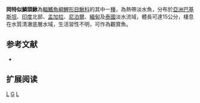 {{Speciesbox 
| taxon = Lepidocephalichthys guntea
| image = LepidocephalichthysGuntea.png
| status = LC
| status_system = IUCN3.1
| authority =  [[弗朗西斯·布坎南-漢密爾頓|Hamilton]], 1822
| synonyms = *''Cobitis guntea, Hamilton, 1822''
*''Lepidocephalus guntea, Hamilton, 1822''
*''Lepidocephalus gontea, Hamilton, 1822''
*''Cobitis balgara, Hamilton, 1822''
*''Lepidocephalichthys balgara, Hamilton, 1822''
*''Lepidocephalichthys guntea balgara, Hamilton, 1822''
*''Lepidocephalus guntea balgara, Hamilton, 1822''
*''Schistura balgara, Hamilton, 1822''
*''Cobitis phoxocheila, McClelland, 1839''
}}
'''岡特似鱗頭鰍'''為[[輻鰭魚綱|輻鰭魚綱]][[鯉形目|鯉形目]][[鰍科|鰍科]]的其中一[[種|種]]，為熱帶淡水魚，分布於[[亞洲|亞洲]][[巴基斯坦|巴基斯坦]]、[[印度|印度]]北部、[[孟加拉|孟加拉]]、[[尼泊爾|尼泊爾]]、[[緬甸|緬甸]]及[[泰國|泰國]]淡水流域，體長可達15公分，棲息在水質清澈底層水域，生活習性不明，可作為觀賞魚。

==参考文献==
{{refbegin}}
*{{FishBase_species|genus=Lepidocephalichthys|species=guntea|year=2014|month=2}}
{{refend}}

== 扩展阅读 ==
{{refbegin}}
{{wikispecies-inline|Lepidocephalichthys guntea|岡特似鱗頭鰍}}
{{refend}}
{{Taxonbar|from=Q2690042}}

[[Category:觀賞魚|L]]
[[Category:似鱗頭鰍屬|G]]
[[Category:1822年描述的魚類|L]]

{{魚類小作品}}